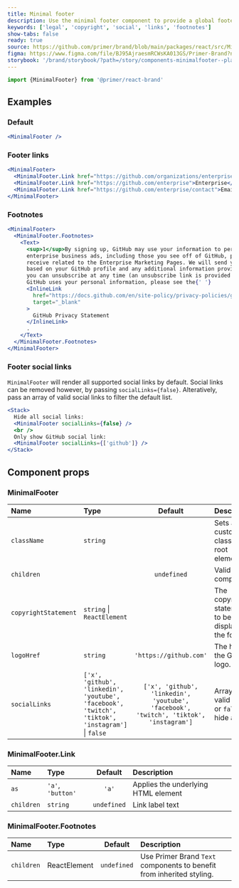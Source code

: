 ```yaml
---
title: Minimal footer
description: Use the minimal footer component to provide a global footer featuring legal links, GitHub logomarks and footnotes.
keywords: ['legal', 'copyright', 'social', 'links', 'footnotes']
show-tabs: false
ready: true
source: https://github.com/primer/brand/blob/main/packages/react/src/MinimalFooter/MinimalFooter.tsx
figma: https://www.figma.com/file/BJ95AjraesmRCWsKA013GS/Primer-Brand?node-id=4686%3A30927&t=QKh20cPDVIFtBCHj-0
storybook: '/brand/storybook/?path=/story/components-minimalfooter--playground'
---
```



```js
import {MinimalFooter} from '@primer/react-brand'
```

## Examples

### Default

```jsx live
<MinimalFooter />
```

### Footer links

```jsx live
<MinimalFooter>
  <MinimalFooter.Link href="https://github.com/organizations/enterprise_plan">Try GitHub for free</MinimalFooter.Link>
  <MinimalFooter.Link href="https://github.com/enterprise">Enterprise</MinimalFooter.Link>
  <MinimalFooter.Link href="https://github.com/enterprise/contact">Email us</MinimalFooter.Link>
</MinimalFooter>
```

### Footnotes

```jsx live
<MinimalFooter>
  <MinimalFooter.Footnotes>
    <Text>
      <sup>1</sup>By signing up, GitHub may use your information to personalize and measure the effectiveness of
      enterprise business ads, including those you see off of GitHub, promotional communications or marketing you
      receive related to the Enterprise Marketing Pages. We will send you relevant emails and promotional information
      based on your GitHub profile and any additional information provided in the sign-up form. If you change your mind,
      you can unsubscribe at any time (an unsubscribe link is provided in every email). For more information on how
      GitHub uses your personal information, please see the{' '}
      <InlineLink
        href="https://docs.github.com/en/site-policy/privacy-policies/github-privacy-statement"
        target="_blank"
      >
        GitHub Privacy Statement
      </InlineLink>
      .
    </Text>
  </MinimalFooter.Footnotes>
</MinimalFooter>
```

### Footer social links

`MinimalFooter` will render all supported social links by default. Social links can be removed however, by passing `socialLinks={false}`. Alteratively, pass an array of valid social links to filter the default list.

```jsx live
<Stack>
  Hide all social links:
  <MinimalFooter socialLinks={false} />
  <br />
  Only show GitHub social link:
  <MinimalFooter socialLinks={['github']} />
</Stack>
```

## Component props

### MinimalFooter

| Name                 | Type                                                                                             |                                        Default                                        | Description                                            |
| :------------------- | :----------------------------------------------------------------------------------------------- | :-----------------------------------------------------------------------------------: | :----------------------------------------------------- |
| `className`          | `string`                                                                                         |                                                                                       | Sets a custom class on the root element                |
| `children`           | <MinimalFooterChildrenProp />                                                                    |                                      `undefined`                                      | Valid child components                                 |
| `copyrightStatement` | `string` \| `ReactElement`                                                                       |                                                                                       | The copyright statement to be displayed in the footer. |
| `logoHref`           | `string`                                                                                         |                                `'https://github.com'`                                 | The href for the GitHub logo.                          |
| `socialLinks`        | `['x', 'github', 'linkedin', 'youtube', 'facebook', 'twitch', 'tiktok', 'instagram']` \| `false` | `['x', 'github', 'linkedin', 'youtube', 'facebook', 'twitch', 'tiktok', 'instagram']` | Array of valid strings or `false` to hide all links    |

### MinimalFooter.Link

| Name       | Type              |   Default   | Description                         |
| :--------- | :---------------- | :---------: | :---------------------------------- |
| `as`       | `'a'`, `'button'` |    `'a'`    | Applies the underlying HTML element |
| `children` | `string`          | `undefined` | Link label text                     |

### MinimalFooter.Footnotes

| Name       | Type         |   Default   | Description                                                           |
| :--------- | :----------- | :---------: | :-------------------------------------------------------------------- |
| `children` | ReactElement | `undefined` | Use Primer Brand `Text` components to benefit from inherited styling. |
